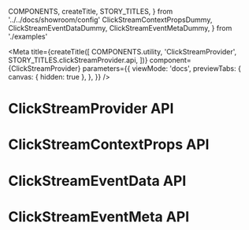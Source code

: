   COMPONENTS,
  createTitle,
  STORY_TITLES,
} from '../../docs/showroom/config'
  ClickStreamContextPropsDummy,
  ClickStreamEventDataDummy,
  ClickStreamEventMetaDummy,
} from './examples'

<Meta
  title={createTitle([
    COMPONENTS.utility,
    'ClickStreamProvider',
    STORY_TITLES.clickStreamProvider.api,
  ])}
  component={ClickStreamProvider}
  parameters={{
    viewMode: 'docs',
    previewTabs: {
      canvas: { hidden: true },
    },
  }}
/>

# ClickStreamProvider API

<ArgsTable of={ClickStreamProvider} exclude="ref" />

# ClickStreamContextProps API

<ArgsTable of={ClickStreamContextPropsDummy} />

# ClickStreamEventData API

<ArgsTable of={ClickStreamEventDataDummy} />

# ClickStreamEventMeta API

<ArgsTable of={ClickStreamEventMetaDummy} />
